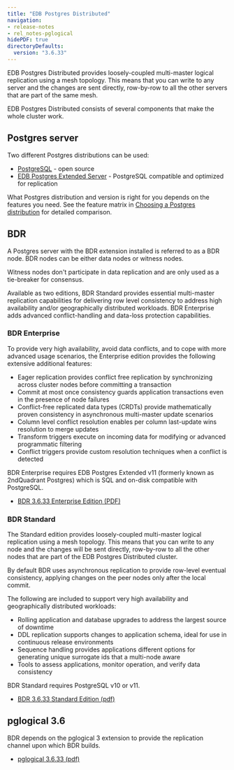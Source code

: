 ```yaml
---
title: "EDB Postgres Distributed"
navigation:
- release-notes
- rel_notes-pglogical
hidePDF: true
directoryDefaults:
  version: "3.6.33"
---
```


EDB Postgres Distributed provides loosely-coupled multi-master logical replication
using a mesh topology. This means that you can write to any server and the
changes are sent directly, row-by-row to all the
other servers that are part of the same mesh.

EDB Postgres Distributed consists of several components that make the whole
cluster work.

## Postgres server

Two different Postgres distributions can be used:

- [PostgreSQL](https://www.postgresql.org/) - open source
- [EDB Postgres Extended Server](/pge/latest) - PostgreSQL compatible and optimized for replication

What Postgres distribution and version is right for you depends on the features you need.
See the feature matrix in [Choosing a Postgres distribution](/pgd/5.7/planning/choosing_server/) for detailed comparison.


## BDR

A Postgres server with the BDR extension installed is referred to as a BDR
node. BDR nodes can be either data nodes or witness nodes.

Witness nodes don't participate in data replication and are only used as a
tie-breaker for consensus.

Available as two editions, BDR Standard provides essential multi-master replication capabilities for delivering row level consistency to address high availability and/or geographically distributed workloads. BDR Enterprise adds advanced conflict-handling and data-loss protection capabilities.

### BDR Enterprise

To provide very high availability, avoid data conflicts, and to cope with more advanced usage scenarios, the Enterprise edition provides the following extensive additional features:

* Eager replication provides conflict free replication by synchronizing across cluster nodes before committing a transaction
* Commit at most once consistency guards application transactions even in the presence of node failures
* Conflict-free replicated data types (CRDTs) provide mathematically proven consistency in asynchronous multi-master update scenarios
* Column level conflict resolution enables per column last-update wins resolution to merge updates
* Transform triggers execute on incoming data for modifying or advanced programmatic filtering
* Conflict triggers provide custom resolution techniques when a conflict is detected

BDR Enterprise requires EDB Postgres Extended v11 (formerly known as 2ndQuadrant Postgres) which is SQL and on-disk compatible with PostgreSQL.

* [BDR 3.6.33 Enterprise Edition (PDF)](https://media.githubusercontent.com/media/EnterpriseDB/docs-archive/main/docs/bdr/3.6/bdr3.6.33-ee.pdf)

### BDR Standard

The Standard edition provides loosely-coupled multi-master logical replication using a mesh topology. This means that you can write to any node and the changes will be sent directly, row-by-row to all the other nodes that are part of the EDB Postgres Distributed cluster.

By default BDR uses asynchronous replication to provide row-level eventual consistency, applying changes on the peer nodes only after the local commit.

The following are included to support very high availability and geographically distributed workloads:

* Rolling application and database upgrades to address the largest source of downtime
* DDL replication supports changes to application schema, ideal for use in continuous release environments
* Sequence handling provides applications different options for generating unique surrogate ids that a multi-node aware
* Tools to assess applications, monitor operation, and verify data consistency

BDR Standard requires PostgreSQL v10 or v11.

* [BDR 3.6.33 Standard Edition (pdf)](https://media.githubusercontent.com/media/EnterpriseDB/docs-archive/main/docs/bdr/3.6/bdr3.6.33-se.pdf)

## pglogical 3.6

BDR depends on the pglogical 3 extension to provide the replication
channel upon which BDR builds.


*  [pglogical 3.6.33 (pdf)](https://media.githubusercontent.com/media/EnterpriseDB/docs-archive/main/docs/bdr/3.6/pglogical3.6.33.pdf)
